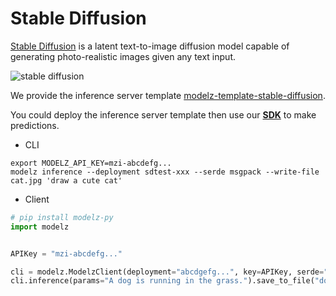 # Stable Diffusion

[Stable Diffusion](https://github.com/Stability-AI/stablediffusion) is a latent text-to-image diffusion model capable of generating photo-realistic images given any text input.

![stable diffusion](./images/sd.png)

We provide the inference server template [modelz-template-stable-diffusion](https://github.com/tensorchord/modelz-template-mosec).

You could deploy the inference server template then use our [**SDK**](../sdk) to make predictions.

- CLI

```shell copy
export MODELZ_API_KEY=mzi-abcdefg...
modelz inference --deployment sdtest-xxx --serde msgpack --write-file cat.jpg 'draw a cute cat'
```

- Client

```python copy
# pip install modelz-py
import modelz


APIKey = "mzi-abcdefg..."

cli = modelz.ModelzClient(deployment="abcdgefg...", key=APIKey, serde="msgpack")
cli.inference(params="A dog is running in the grass.").save_to_file("dog.jpg")
```
